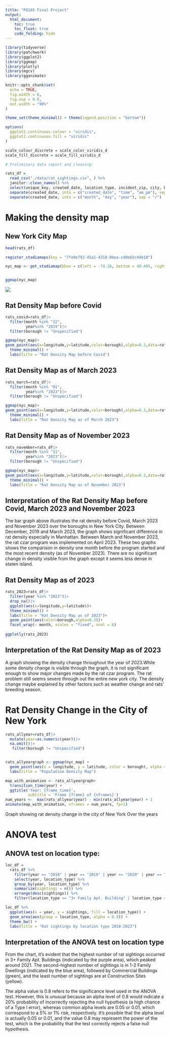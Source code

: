 ```yaml
---
title: "P8105 Final Project"
output: 
  html_document:
    toc: true
    toc_float: true
    code_folding: hide
---
```


```r
library(tidyverse)
library(patchwork)
library(ggplot2)
library(ggmap)
library(plotly)
library(mgcv)
library(gganimate)

knitr::opts_chunk$set(
  echo = TRUE,
  fig.width = 6,
  fig.asp = 0.6,
  out.width = "90%"
)

theme_set(theme_minimal() + theme(legend.position = "bottom"))

options(
  ggplot2.continuous.colour = "viridis",
  ggplot2.continuous.fill = "viridis"
)

scale_colour_discrete = scale_color_viridis_d
scale_fill_discrete = scale_fill_viridis_d
```


```r
# Preliminary data import and cleaning:

rats_df = 
  read_csv("./data/rat_sightings.csv", ) %>% 
  janitor::clean_names() %>% 
  select(unique_key, created_date, location_type, incident_zip, city, borough, latitude, longitude, location) %>% 
  separate(created_date, into = c("created_date", "time", "am_pm"), sep = " ") %>% 
  separate(created_date, into = c("month", "day", "year"), sep = "/")
```


# Making the density map

## New York City Map
```r
head(rats_df)

register_stadiamaps(key = "7fe0e792-45a1-4318-8bea-cd0eb5c44b18")

nyc_map <- get_stadiamap(bbox = c(left = -74.26, bottom = 40.495, right = -73.7, top = 40.92),zoom=10)


ggmap(nyc_map)
```
![](5 ave.jpg)

## Rat Density Map before Covid
```r
rats_covid=rats_df|>
  filter(month %in% "12", 
         year%in% "2019")|>
  filter(borough != "Unspecified")

ggmap(nyc_map)+
geom_point(aes(x=longitude,y=latitude,color=borough),alpha=0.3,data=rats_covid)+
  theme_minimal() +
  labs(title = "Rat Density Map before Covid")

```

## Rat Density Map as of March 2023
```r

rats_march=rats_df|>
  filter(month %in% "01", 
         year%in% "2023")|>
  filter(borough != "Unspecified")

ggmap(nyc_map)+
geom_point(aes(x=longitude,y=latitude,color=borough),alpha=0.3,data=rats_march)+
  theme_minimal() +
  labs(title = "Rat Density Map as of March 2023")
```

## Rat Density Map as of November 2023
```r
rats_november=rats_df|>
  filter(month %in% "11", 
         year%in% "2023")|>
  filter(borough != "Unspecified")

ggmap(nyc_map)+
geom_point(aes(x=longitude,y=latitude,color=borough),alpha=0.3,data=rats_november)+
  theme_minimal() +
  labs(title = "Rat Density Map as of November 2023")
```

## Interpretation of the Rat Density Map before Covid, March 2023 and November 2023
The bar graph above illustrates the rat density before Covid, March 2023 and November 2023 over the boroughs in New York City.
Between December, 2019 and March 2023, the graph shows significant difference in rat density especially in Manhattan. Between March and November 2023, the rat czar program was implemented on April 2023. These two graphs shows the comparison in density one month before the program started and the most recent density (as of November 2023). There are no significant change in density visible from the graph except it seems less dense in staten island.

## Rat Density Map as of 2023
```r
rats_2023=rats_df|>
  filter(year %in% "2023")|>
  drop_na()|>
  ggplot(aes(x=longitude,y=latitude))+
  theme_minimal() +
  labs(title = "Rat Density Map as of 2023")+
  geom_point(aes(color=borough,alpha=0.3))+
  facet_wrap(~ month, scales = "fixed", ncol = 6)
  
ggplotly(rats_2023)
```

## Interpretation of the Rat Density Map as of 2023
A graph showing the density change throughout the year of 2023.While some density change is visible through the graph, it is not significant enough to show major changes made by the rat czar program. The rat problem still seems severe through out the entire new york city. The density change maybe explained by other factors such as weather change and rats' breeding season.

# Rat Density Change in the City of New York
```r
rats_allyear=rats_df|>
  mutate(year=as.numeric(year))|>
  na.omit()|>
   filter(borough != "Unspecified")


rats_allyeargraph <- ggmap(nyc_map) +
  geom_point(aes(x = longitude, y = latitude, color = borough), alpha = 0.3, data = rats_allyear, na.rm = TRUE) +
  labs(title = "Population Density Map")

map_with_animation <- rats_allyeargraph+
  transition_time(year) +
  ggtitle('Year: {frame_time}',
          subtitle = 'Frame {frame} of {nframes}')
num_years <-  max(rats_allyear$year) - min(rats_allyear$year) + 1
animate(map_with_animation, nframes = num_years, fp=1)
```

Graph showing rat density change in the city of New York Over the years


# ANOVA test

## ANOVA test on location type:
```r
loc_df = 
  rats_df %>% 
    filter(year == "2018" | year == "2019" | year == "2020" | year == "2021" | year == "2022" | year == "2023") %>% 
    select(year, location_type) %>% 
    group_by(year, location_type) %>% 
    summarize(sightings = n()) %>% 
    arrange(desc(sightings)) %>% 
    filter(location_type == "3+ Family Apt. Building" | location_type == "1-2 Family Dwelling" | location_type == "Commercial Building" | location_type == "Construction Site")

loc_df %>% 
  ggplot(aes(x = year, y = sightings, fill = location_type)) + 
  geom_area(aes(group = location_type, alpha = 0.8)) +
  theme_bw() + 
  labs(title = "Rat sightings by location type 2018-2023")
```

## Interpretation of the ANOVA test on location type
From the chart, it's evident that the highest number of rat sightings occurred in 3+ Family Apt. Buildings (indicated by the purple area), which peaked around 2021. The second-highest number of sightings is in 1-2 Family Dwellings (indicated by the blue area), followed by Commercial Buildings (green), and the least number of sightings are at Construction Sites (yellow).

The alpha value is 0.8 refers to the significance level used in the ANOVA test. However, this is unusual because an alpha level of 0.8 would indicate a 20% probability of incorrectly rejecting the null hypothesis (a high chance of a Type I error), whereas common alpha levels are 0.05 or 0.01, which correspond to a 5% or 1% risk, respectively. It's possible that the alpha level is actually 0.05 or 0.01, and the value 0.8 may represent the power of the test, which is the probability that the test correctly rejects a false null hypothesis.





